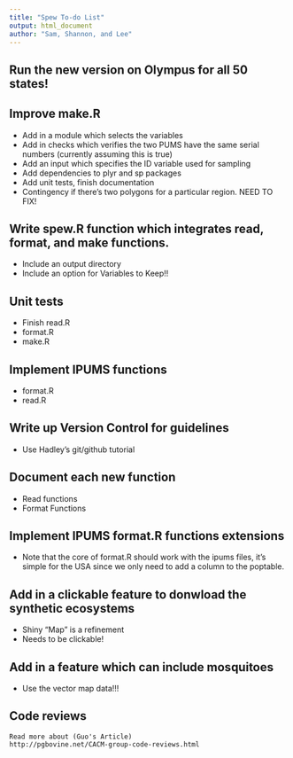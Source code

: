 ```yaml
---
title: "Spew To-do List"
output: html_document
author: "Sam, Shannon, and Lee"
---
```


## Run the new version on Olympus for all 50 states!

## Improve make.R
- Add in a module which selects the variables 
- Add in checks which verifies the two PUMS have the same serial numbers (currently assuming this is true) 
- Add an input which specifies the ID variable used for sampling 
- Add dependencies to plyr and sp packages 
- Add unit tests, finish documentation 
- Contingency if there's two polygons for a particular region. NEED TO FIX!


## Write spew.R function which integrates read, format, and make functions. 
- Include an output directory 
- Include an option for Variables to Keep!!


## Unit tests
- Finish read.R 
- format.R 
- make.R


## Implement IPUMS functions 
- format.R
- read.R


## Write up Version Control for guidelines 
- Use Hadley's git/github tutorial 


## Document each new function
- Read functions 
- Format Functions 


## Implement IPUMS format.R functions extensions
- Note that the core of format.R should work with the ipums files, 
  it's simple for the USA since we only need to add a column to the poptable. 

## Add in a clickable feature to donwload the synthetic ecosystems 
- Shiny "Map" is a refinement
- Needs to be clickable!

## Add in a feature which can include mosquitoes
- Use the vector map data!!!

## Code reviews
	Read more about (Guo's Article)
	http://pgbovine.net/CACM-group-code-reviews.html    
  
  